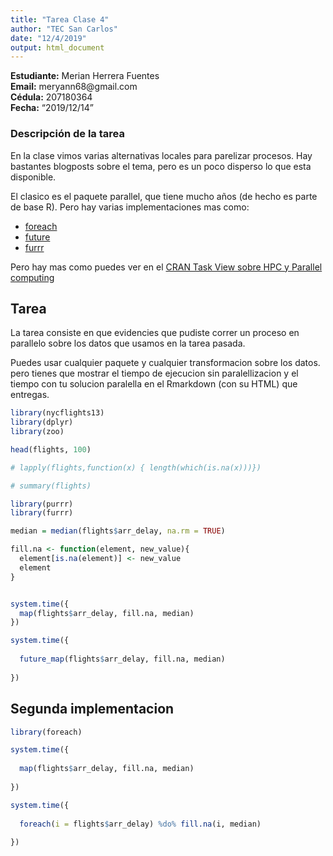 ```yaml
---
title: "Tarea Clase 4"
author: "TEC San Carlos"
date: "12/4/2019"
output: html_document
---
```


**Estudiante:** Merian Herrera Fuentes <br>
**Email:** meryann68@gmail.com <br>
**Cédula:** 207180364 <br>
**Fecha:** "2019/12/14"

### Descripción de la tarea

En la clase vimos varias alternativas locales para parelizar procesos. Hay bastantes blogposts sobre el tema, pero es un poco disperso lo que esta disponible. 

El clasico es el paquete parallel, que tiene mucho años (de hecho es parte de base R). Pero hay varias implementaciones mas como:

- [foreach](https://cran.r-project.org/web/packages/foreach/vignettes/foreach.pdf)
- [future](https://cran.r-project.org/web/packages/future/)
- [furrr](https://cran.r-project.org/web/packages/furrr/)

Pero hay mas como puedes ver en el [CRAN Task View sobre HPC y Parallel computing](https://cran.r-project.org/web/views/HighPerformanceComputing.html)

## Tarea

La tarea consiste en que evidencies que pudiste correr un proceso en parallelo sobre los datos que usamos en la tarea pasada.

Puedes usar cualquier paquete y cualquier transformacion sobre los datos. pero tienes que mostrar el tiempo de ejecucion sin paralellizacion y el tiempo con tu solucion paralella en el Rmarkdown (con su HTML) que entregas.

```r
library(nycflights13)
library(dplyr)
library(zoo)

head(flights, 100)

# lapply(flights,function(x) { length(which(is.na(x)))})

# summary(flights)
```


```r
library(purrr) 
library(furrr)

median = median(flights$arr_delay, na.rm = TRUE)

fill.na <- function(element, new_value){
  element[is.na(element)] <- new_value
  element 
}


system.time({
  map(flights$arr_delay, fill.na, median)
})

system.time({
  
  future_map(flights$arr_delay, fill.na, median)
   
})
```


## Segunda implementacion

```r
library(foreach)

system.time({
  
  map(flights$arr_delay, fill.na, median)
   
})

system.time({
  
  foreach(i = flights$arr_delay) %do% fill.na(i, median)
   
})
```

